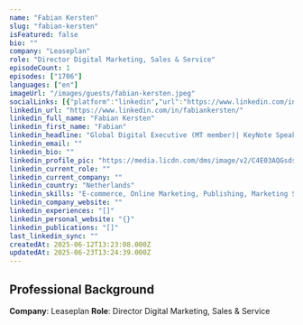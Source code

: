 ```yaml
---
name: "Fabian Kersten"
slug: "fabian-kersten"
isFeatured: false
bio: ""
company: "Leaseplan"
role: "Director Digital Marketing, Sales & Service"
episodeCount: 1
episodes: ["1706"]
languages: ["en"]
imageUrl: "/images/guests/fabian-kersten.jpeg"
socialLinks: [{"platform":"linkedin","url":"https://www.linkedin.com/in/fabiankersten/"}]
linkedin_url: "https://www.linkedin.com/in/fabiankersten/"
linkedin_full_name: "Fabian Kersten"
linkedin_first_name: "Fabian"
linkedin_headline: "Global Digital Executive (MT member)| KeyNote Speaker | AI advocate | Digital Strategist - from complexity to simplicity through CX-led growth"
linkedin_email: ""
linkedin_bio: ""
linkedin_profile_pic: "https://media.licdn.com/dms/image/v2/C4E03AQGsds-WuC5Log/profile-displayphoto-shrink_400_400/profile-displayphoto-shrink_400_400/0/1578254225397?e=1756339200&v=beta&t=QVh-YRhKwfmXKrhBIF4q-j5DzPhI-oNH4evZezhqvME"
linkedin_current_role: ""
linkedin_current_company: ""
linkedin_country: "Netherlands"
linkedin_skills: "E-commerce, Online Marketing, Publishing, Marketing Strategy, Marketing"
linkedin_company_website: ""
linkedin_experiences: "[]"
linkedin_personal_website: "{}"
linkedin_publications: "[]"
last_linkedin_sync: ""
createdAt: 2025-06-12T13:23:08.000Z
updatedAt: 2025-06-23T13:24:39.000Z
---
```


## Professional Background

**Company**: Leaseplan
**Role**: Director Digital Marketing, Sales & Service
